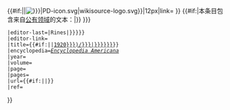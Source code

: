 <includeonly>{{#if:{{{noicon|}}}||[[File:{{#if:{{{title|}}}|PD-icon.svg|wikisource-logo.svg}}|12px|link=]]&nbsp;}}<!--
 optional verbatim message - not included by default
-->{{#if:{{{vb|}}}|本条目包含来自[[公有领域]]的文本：|}}<!--
 cite encyclopedia wrapper:
   unlinked title can be specified;
   otherwise first unnamed arg is used for Wikisource link.
   year defaults to 1920
-->{{cite encyclopaedia
 |author={{{author|}}}
 |author-link={{{author-link|}}}
 |editor-first={{{editor-first|{{#if:{{{long|}}}|George Edwin|}}}}}
 |editor-last={{{editor-last|{{#if:{{{long|}}}|Rines|}}}}}
 |editor-link={{{editor-link|}}}
 |title={{#if:{{{title|}}}|{{{title}}}|[[s:en:The Encyclopedia Americana ({{{year|1920}}})/{{{wstitle|{{{1}}}}}}|{{{display|{{{wstitle|{{{1}}}}}}}}}]]}}
 |encyclopedia=''[[大美百科全書|Encyclopedia Americana]]''
 |year={{{year|1920}}}
 |volume={{{volume|}}}
 |page={{{page|}}}
 |pages={{{pages|}}}
 |url={{#if:{{{title|}}}|{{{url|}}}|}}
 |ref= {{{ref|}}}
}}</includeonly><noinclude>
{{documentation}}
</noinclude>